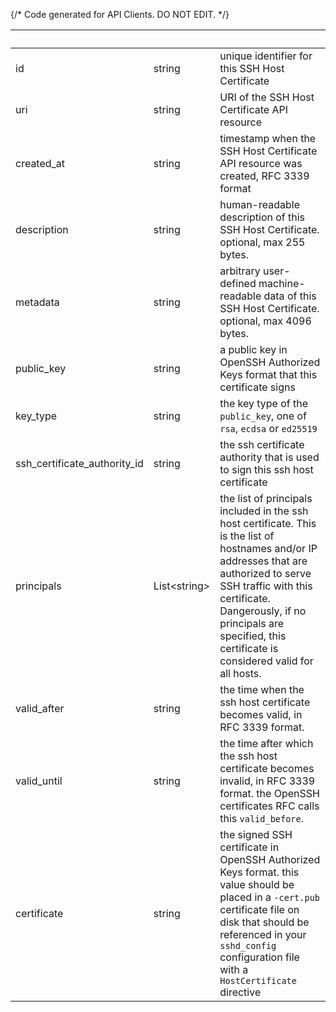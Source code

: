 {/* Code generated for API Clients. DO NOT EDIT. */}

| &nbsp;                       | &nbsp;             | &nbsp;                                                                                                                                                                                                                                                                          |
| ---------------------------- | ------------------ | ------------------------------------------------------------------------------------------------------------------------------------------------------------------------------------------------------------------------------------------------------------------------------- |
| id                           | string             | unique identifier for this SSH Host Certificate                                                                                                                                                                                                                                 |
| uri                          | string             | URI of the SSH Host Certificate API resource                                                                                                                                                                                                                                    |
| created_at                   | string             | timestamp when the SSH Host Certificate API resource was created, RFC 3339 format                                                                                                                                                                                               |
| description                  | string             | human-readable description of this SSH Host Certificate. optional, max 255 bytes.                                                                                                                                                                                               |
| metadata                     | string             | arbitrary user-defined machine-readable data of this SSH Host Certificate. optional, max 4096 bytes.                                                                                                                                                                            |
| public_key                   | string             | a public key in OpenSSH Authorized Keys format that this certificate signs                                                                                                                                                                                                      |
| key_type                     | string             | the key type of the `public_key`, one of `rsa`, `ecdsa` or `ed25519`                                                                                                                                                                                                            |
| ssh_certificate_authority_id | string             | the ssh certificate authority that is used to sign this ssh host certificate                                                                                                                                                                                                    |
| principals                   | List&lt;string&gt; | the list of principals included in the ssh host certificate. This is the list of hostnames and/or IP addresses that are authorized to serve SSH traffic with this certificate. Dangerously, if no principals are specified, this certificate is considered valid for all hosts. |
| valid_after                  | string             | the time when the ssh host certificate becomes valid, in RFC 3339 format.                                                                                                                                                                                                       |
| valid_until                  | string             | the time after which the ssh host certificate becomes invalid, in RFC 3339 format. the OpenSSH certificates RFC calls this `valid_before`.                                                                                                                                      |
| certificate                  | string             | the signed SSH certificate in OpenSSH Authorized Keys format. this value should be placed in a `-cert.pub` certificate file on disk that should be referenced in your `sshd_config` configuration file with a `HostCertificate` directive                                       |
